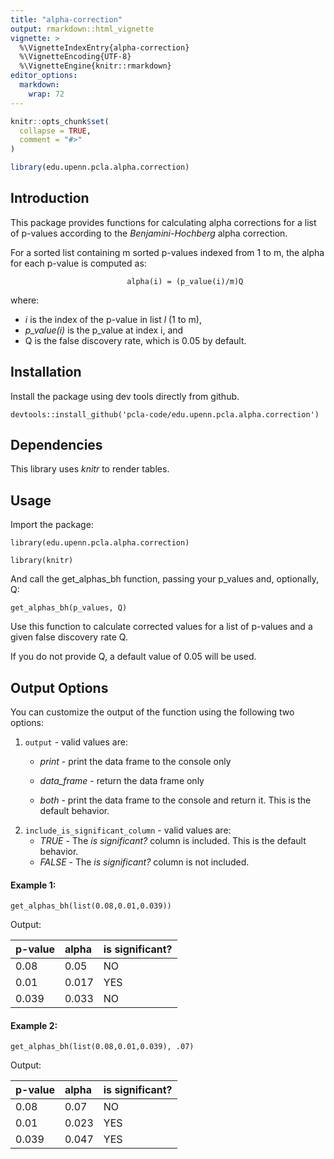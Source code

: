 ```yaml
---
title: "alpha-correction"
output: rmarkdown::html_vignette
vignette: >
  %\VignetteIndexEntry{alpha-correction}
  %\VignetteEncoding{UTF-8}
  %\VignetteEngine{knitr::rmarkdown}
editor_options: 
  markdown: 
    wrap: 72
---
```


```r
knitr::opts_chunk$set(
  collapse = TRUE,
  comment = "#>"
)
```

```r
library(edu.upenn.pcla.alpha.correction)
```

## Introduction

This package provides functions for calculating alpha corrections for a
list of p-values according to the *Benjamini-Hochberg* alpha correction.

For a sorted list containing m sorted p-values indexed from 1 to m, the
alpha for each p-value is computed as:

                              alpha(i) = (p_value(i)/m)Q

where:

-   *i* is the index of the p-value in list *l* (1 to m),
-   *p_value(i)* is the p_value at index i, and
-   Q is the false discovery rate, which is 0.05 by default.

## Installation

Install the package using dev tools directly from github.

`devtools::install_github('pcla-code/edu.upenn.pcla.alpha.correction')`

## Dependencies
This library uses *knitr* to render tables.

## Usage

Import the package:

`library(edu.upenn.pcla.alpha.correction)`

`library(knitr)`

And call the get_alphas_bh function, passing your p_values and, optionally,
Q:

`get_alphas_bh(p_values, Q)`

Use this function to calculate corrected values for a list of p-values
and a given false discovery rate Q.

If you do not provide Q, a default value of 0.05 will be used.

## Output Options

You can customize the output of the function using the following two
options:

1.  `output` - valid values are:
    -   *print* - print the data frame to the console only

    -   *data_frame* - return the data frame only

    -   *both* - print the data frame to the console and return it. This
        is the default behavior.
2.  `include_is_significant_column` - valid values are:
    -   *TRUE* - The *is significant?* column is included. This is the
        default behavior.
    -   *FALSE* - The *is significant?* column is not included.

#### Example 1:

`get_alphas_bh(list(0.08,0.01,0.039))`

Output:

|p-value |alpha |is significant? |
|:-------|:-----|:---------------|
|0.08    |0.05  |NO              |
|0.01    |0.017 |YES             |
|0.039   |0.033 |NO              |

#### Example 2:

`get_alphas_bh(list(0.08,0.01,0.039), .07)`

Output:

|p-value |alpha |is significant? |
|:-------|:-----|:---------------|
|0.08    |0.07  |NO              |
|0.01    |0.023 |YES             |
|0.039   |0.047 |YES             |
